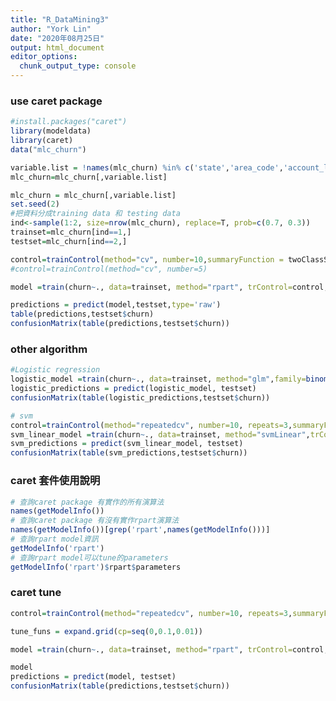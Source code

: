 ```yaml
---
title: "R_DataMining3"
author: "York Lin"
date: "2020年08月25日"
output: html_document
editor_options: 
  chunk_output_type: console
---
```


### use caret package
```R
#install.packages("caret")
library(modeldata)
library(caret)
data("mlc_churn")

variable.list = !names(mlc_churn) %in% c('state','area_code','account_length')
mlc_churn=mlc_churn[,variable.list]

mlc_churn = mlc_churn[,variable.list]
set.seed(2)
#把資料分成training data 和 testing data
ind<-sample(1:2, size=nrow(mlc_churn), replace=T, prob=c(0.7, 0.3))
trainset=mlc_churn[ind==1,]
testset=mlc_churn[ind==2,]

control=trainControl(method="cv", number=10,summaryFunction = twoClassSummary,classProbs=T)
#control=trainControl(method="cv", number=5)

model =train(churn~., data=trainset, method="rpart", trControl=control,metric='F1')

predictions = predict(model,testset,type='raw')
table(predictions,testset$churn)
confusionMatrix(table(predictions,testset$churn))
```

### other algorithm
```R
#Logistic regression
logistic_model =train(churn~., data=trainset, method="glm",family=binomial())
logistic_predictions = predict(logistic_model, testset)
confusionMatrix(table(logistic_predictions,testset$churn))

# svm
control=trainControl(method="repeatedcv", number=10, repeats=3,summaryFunction = multiClassSummary,classProbs=T)
svm_linear_model =train(churn~., data=trainset, method="svmLinear",trControl=control)
svm_predictions = predict(svm_linear_model, testset)
confusionMatrix(table(svm_predictions,testset$churn))
```

### caret 套件使用說明
```R
# 查詢caret package 有實作的所有演算法
names(getModelInfo())
# 查詢caret package 有沒有實作rpart演算法
names(getModelInfo())[grep('rpart',names(getModelInfo()))]
# 查詢rpart model資訊
getModelInfo('rpart')
# 查詢rpart model可以tune的parameters
getModelInfo('rpart')$rpart$parameters
```

### caret tune
```R

control=trainControl(method="repeatedcv", number=10, repeats=3,summaryFunction = multiClassSummary,classProbs=T)

tune_funs = expand.grid(cp=seq(0,0.1,0.01))

model =train(churn~., data=trainset, method="rpart", trControl=control,tuneGrid=tune_funs,metric="F1")

model
predictions = predict(model, testset)
confusionMatrix(table(predictions,testset$churn))
```
